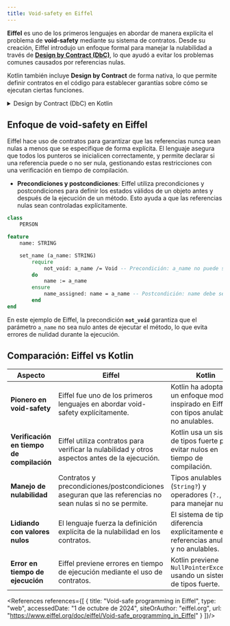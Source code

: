 ```yaml
---
title: Void-safety en Eiffel
---
```


<ReadingTime/>

**Eiffel** es uno de los primeros lenguajes en abordar de manera explícita el problema de **void-safety** mediante su sistema de contratos. Desde su creación, Eiffel introdujo un enfoque formal para manejar la nulabilidad a través de [**Design by Contract (DbC)**](https://en.wikipedia.org/wiki/Design_by_contract), lo que ayudó a evitar los problemas comunes causados por referencias nulas.

Kotlin también incluye **Design by Contract** de forma nativa, lo que permite definir contratos en el código para establecer garantías sobre cómo se ejecutan ciertas funciones.

<details>
    <summary>
        Design by Contract (DbC) en Kotlin
    </summary>

    Kotlin ofrece soporte nativo para **Design by Contract** a través de la API `kotlin.contracts`. Los contratos permiten definir comportamientos específicos de las funciones y asegurar el cumplimiento de ciertas condiciones. Con `kotlin.contracts`, es posible declarar **precondiciones**, **postcondiciones** y otras reglas que el compilador puede utilizar para optimizar y asegurar el código.

    #### Uso de Contratos en Kotlin

    La API de contratos de Kotlin puede utilizarse para garantizar, por ejemplo, que una función siempre se ejecute antes de continuar con el código o que un valor no sea nulo después de una operación. Un ejemplo común es garantizar que una función de inicialización se llame en su totalidad antes de que se continúe con la ejecución del código.

    #### Ejemplo: Uso de `callsInPlace`

    En Kotlin, podemos usar contratos como `callsInPlace` para definir que una lambda pasada a una función se ejecutará en un lugar específico y un número de veces determinado, lo que ayuda al compilador a entender cómo se comportará la función y si es seguro que el código sea optimizado o si se puede inferir un comportamiento predecible.

    ```kotlin
    import kotlin.contracts.*

    inline fun runOnce(block: () -> Unit) {
        contract {
            callsInPlace(block, InvocationKind.EXACTLY_ONCE)
        }
        block()
    }

    fun main() {
        var number = 10
        runOnce {
            number += 5
        }
        println(number) // Output: 15
    }
    ```

    En este ejemplo:

    - El contrato `callsInPlace(block, InvocationKind.EXACTLY_ONCE)` garantiza que el bloque lambda se ejecutará exactamente una vez.
    - Gracias a este contrato, el compilador sabe que cualquier operación dentro del bloque afectará de manera predecible las variables fuera de la función.

    #### Garantía de No-Nulabilidad

    Los contratos también se pueden usar para garantizar que una variable no será nula después de la verificación de una condición. Por ejemplo, podemos usar `returns` para especificar que, si una función devuelve un valor determinado, entonces una condición debe haberse cumplido.

    ```kotlin
    import kotlin.contracts.*

    fun requireNotNull(value: Any?) {
        contract {
            returns() implies (value != null)
        }
        if (value == null) {
            throw IllegalArgumentException("Value cannot be null")
        }
    }

    fun main() {
        val maybeNull: String? = "Hello"
        requireNotNull(maybeNull)
        // A partir de aquí, el compilador sabe que maybeNull no es nulo
        println(maybeNull.length) // No requiere verificación de null
    }
    ```

    En este caso, el contrato `returns() implies (value != null)` le asegura al compilador que si la función `requireNotNull` retorna sin lanzar una excepción, entonces `value` no puede ser nulo. Esto elimina la necesidad de verificaciones de nulabilidad adicionales después de la llamada a `requireNotNull`.
</details>

## Enfoque de void-safety en Eiffel

Eiffel hace uso de contratos para garantizar que las referencias nunca sean nulas a menos que se especifique de forma explícita. El lenguaje asegura que todos los punteros se inicialicen correctamente, y permite declarar si una referencia puede o no ser nula, gestionando estas restricciones con una verificación en tiempo de compilación.

- **Precondiciones y postcondiciones**: Eiffel utiliza precondiciones y postcondiciones para definir los estados válidos de un objeto antes y después de la ejecución de un método. Esto ayuda a que las referencias nulas sean controladas explícitamente.

```eiffel showLineNumbers
class
    PERSON

feature
    name: STRING

    set_name (a_name: STRING)
        require
            not_void: a_name /= Void -- Precondición: a_name no puede ser nulo
        do
            name := a_name
        ensure
            name_assigned: name = a_name -- Postcondición: name debe ser asignado
        end
end
```

En este ejemplo de Eiffel, la precondición **`not_void`** garantiza que el parámetro `a_name` no sea nulo antes de ejecutar el método, lo que evita errores de nulidad durante la ejecución.

## Comparación: Eiffel vs Kotlin

| Aspecto                                   | Eiffel                                                                                                  | Kotlin                                                                                          |
|-------------------------------------------|---------------------------------------------------------------------------------------------------------|-------------------------------------------------------------------------------------------------|
| **Pionero en void-safety**                | Eiffel fue uno de los primeros lenguajes en abordar void-safety explícitamente.                         | Kotlin ha adoptado un enfoque moderno, inspirado en Eiffel, con tipos anulables y no anulables. |
| **Verificación en tiempo de compilación** | Eiffel utiliza contratos para verificar la nulabilidad y otros aspectos antes de la ejecución.          | Kotlin usa un sistema de tipos fuerte para evitar nulos en tiempo de compilación.               |
| **Manejo de nulabilidad**                 | Contratos y precondiciones/postcondiciones aseguran que las referencias no sean nulas si no se permite. | Tipos anulables (`String?`) y operadores (`?.`, `?:`) para manejar nulos.                       |
| **Lidiando con valores nulos**            | El lenguaje fuerza la definición explícita de la nulabilidad en los contratos.                          | El sistema de tipos diferencia explícitamente entre referencias anulables y no anulables.       |
| **Error en tiempo de ejecución**          | Eiffel previene errores en tiempo de ejecución mediante el uso de contratos.                            | Kotlin previene `NullPointerException` usando un sistema de tipos fuerte.                       |

<References references={[
    {
        title: "Void-safe programming in Eiffel",
        type: "web",
        accessedDate: "1 de octubre de 2024",
        siteOrAuthor: "eiffel.org",
        url: "https://www.eiffel.org/doc/eiffel/Void-safe_programming_in_Eiffel"
    }
]}/>
